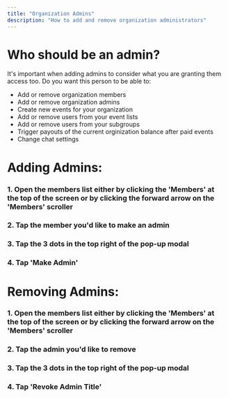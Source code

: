---
title: "Organization Admins"
description: "How to add and remove organization administrators"
---
# Who should be an admin?
It's important when adding admins to consider what you are granting them access too. Do you want this person to be able to:
- Add or remove organization members
- Add or remove organization admins
- Create new events for your organization
- Add or remove users from your event lists
- Add or remove users from your subgroups
- Trigger payouts of the current orginization balance after paid events
- Change chat settings

#
# Adding Admins:
### 1. Open the members list either by clicking the 'Members' at the top of the screen or by clicking the forward arrow on the 'Members' scroller
### 2. Tap the member you'd like to make an admin
### 3. Tap the 3 dots in the top right of the pop-up modal
### 4. Tap 'Make Admin'

#
# Removing Admins:
### 1. Open the members list either by clicking the 'Members' at the top of the screen or by clicking the forward arrow on the 'Members' scroller
### 2. Tap the admin you'd like to remove
### 3. Tap the 3 dots in the top right of the pop-up modal
### 4. Tap 'Revoke Admin Title'